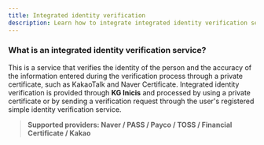 ```yaml
---
title: Integrated identity verification
description: Learn how to integrate integrated identity verification service.
---
```




### What is an integrated identity verification service?

This is a service that verifies the identity of the person and the accuracy of the information entered during the verification process through a private certificate, such as KakaoTalk and Naver Certificate. Integrated identity verification is provided through **KG Inicis** and processed by using a private certificate or by sending a verification request through the user's registered simple identity verification service.

> **Supported providers: Naver / PASS / Payco / TOSS / Financial Certificate / Kakao**

<Figure src="/gitbook-assets/en/image (57).png" caption="Sample integrated authentication page" />
